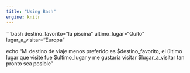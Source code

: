 ```yaml
---
title: "Using Bash"
engine: knitr
---
```

```bash
destino_favorito="la piscina"
ultimo_lugar="Quito"
lugar_a_visitar="Europa"

echo "Mi destino de viaje menos preferido es $destino_favorito, el último lugar que visité fue $ultimo_lugar y me gustaría visitar $lugar_a_visitar tan pronto sea posible"
